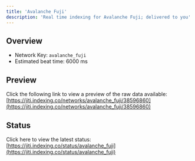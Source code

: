 ```yaml
---
title: 'Avalanche Fuji'
description: 'Real time indexing for Avalanche Fuji; delivered to you'
---
```


## Overview
- Network Key: `avalanche_fuji`
- Estimated beat time: 6000 ms

## Preview
Click the following link to view a preview of the raw data available: [https://jiti.indexing.co/networks/avalanche_fuji/38596860](https://jiti.indexing.co/networks/avalanche_fuji/38596860)

## Status
Click here to view the latest status: [https://jiti.indexing.co/status/avalanche_fuji](https://jiti.indexing.co/status/avalanche_fuji)
